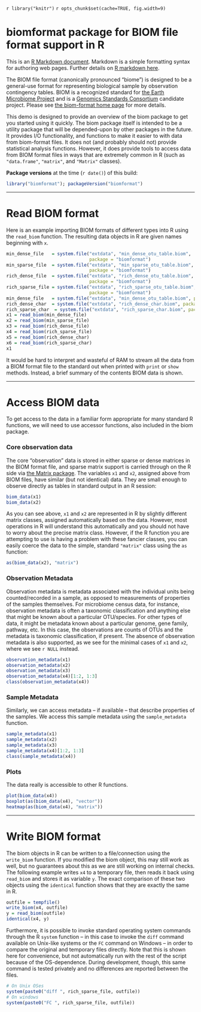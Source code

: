 <!--
%\VignetteEngine{knitr::knitr}
%\VignetteIndexEntry{BIOM support in R main vignette}
-->
`r library("knitr")`
`r opts_chunk$set(cache=TRUE, fig.width=9)`
<link href="http://joey711.github.com/phyloseq/markdown.css" rel="stylesheet"></link>

# biomformat package for BIOM file format support in R

This is an [R Markdown document](http://www.rstudio.com/ide/docs/r_markdown). Markdown is a simple formatting syntax for authoring web pages. Further details on [R markdown here](http://www.rstudio.com/ide/docs/r_markdown).

The BIOM file format (canonically pronounced "biome") is designed to be a general-use format for representing biological sample by observation contingency tables. BIOM is a recognized standard for [the Earth Microbiome Project](http://www.earthmicrobiome.org/) and is a [Genomics Standards Consortium](http://gensc.org/) candidate project. Please see [the biom-format home page](http://biom-format.org/) for more details.

This demo is designed to provide an overview of the biom package to get you started using it quickly. The biom package itself is intended to be a utility package that will be depended-upon by other packages in the future. It provides I/O functionality, and functions to make it easier to with data from biom-format files. It does not (and probably should not) provide statistical analysis functions. However, it does provide tools to access data from BIOM format files in ways that are extremely common in R (such as `"data.frame"`, `"matrix"`, and `"Matrix"` classes).

**Package versions** at the time (`r date()`) of this build:
```r
library("biomformat"); packageVersion("biomformat")
```

---

# Read BIOM format
Here is an example importing BIOM formats of different types into R using the `read_biom` function. The resulting data objects in R are given names beginning with `x`.

```r
min_dense_file   = system.file("extdata", "min_dense_otu_table.biom", 
                               package = "biomformat")
min_sparse_file  = system.file("extdata", "min_sparse_otu_table.biom", 
                               package = "biomformat")
rich_dense_file  = system.file("extdata", "rich_dense_otu_table.biom", 
                               package = "biomformat")
rich_sparse_file = system.file("extdata", "rich_sparse_otu_table.biom", 
                               package = "biomformat")
min_dense_file   = system.file("extdata", "min_dense_otu_table.biom", package = "biomformat")
rich_dense_char  = system.file("extdata", "rich_dense_char.biom", package = "biomformat")
rich_sparse_char  = system.file("extdata", "rich_sparse_char.biom", package = "biomformat")
x1 = read_biom(min_dense_file)
x2 = read_biom(min_sparse_file)
x3 = read_biom(rich_dense_file)
x4 = read_biom(rich_sparse_file)
x5 = read_biom(rich_dense_char)
x6 = read_biom(rich_sparse_char)
x1
```

It would be hard to interpret and wasteful of RAM to stream all the data from a BIOM format file to the standard out when printed with `print` or `show` methods. Instead, a brief summary of the contents BIOM data is shown. 


---

# Access BIOM data

To get access to the data in a familiar form appropriate for many standard R functions, we will need to use accessor functions, also included in the biom package.

### Core observation data

The core "observation" data is stored in either sparse or dense matrices in the BIOM format file, and sparse matrix support is carried through on the R side via [the Matrix package](http://cran.r-project.org/web/packages/Matrix/index.html). The variables `x1` and `x2`, assigned above from BIOM files, have similar (but not identical) data. They are small enough to observe directly as tables in standard output in an R session:

```r
biom_data(x1)
biom_data(x2)
```

As you can see above, `x1` and `x2` are represented in R by slightly different matrix classes, assigned automatically based on the data. However, most operations in R will understand this automatically and you should not have to worry about the precise matrix class. However, if the R function you are attempting to use is having a problem with these fancier classes, you can easily coerce the data to the simple, standard `"matrix"` class using the `as` function:

```r
as(biom_data(x2), "matrix")
```

### Observation Metadata

Observation metadata is metadata associated with the individual units being counted/recorded in a sample, as opposed to measurements of properties of the samples themselves. For microbiome census data, for instance, observation metadata is often a taxonomic classification and anything else that might be known about a particular OTU/species. For other types of data, it might be metadata known about a particular genome, gene family, pathway, etc. In this case, the observations are counts of OTUs and the metadata is taxonomic classification, if present. The absence of observation metadata is also supported, as we see for the minimal cases of `x1` and `x2`, where we see `r NULL` instead.

```r
observation_metadata(x1)
observation_metadata(x2)
observation_metadata(x3)
observation_metadata(x4)[1:2, 1:3]
class(observation_metadata(x4))
```

### Sample Metadata

Similarly, we can access metadata -- if available -- that describe properties of the samples. We access this sample metadata using the `sample_metadata` function.

```r
sample_metadata(x1)
sample_metadata(x2)
sample_metadata(x3)
sample_metadata(x4)[1:2, 1:3]
class(sample_metadata(x4))
```


### Plots

The data really is accessible to other R functions.

```r
plot(biom_data(x4))
boxplot(as(biom_data(x4), "vector"))
heatmap(as(biom_data(x4), "matrix"))
```


---

# Write BIOM format

The biom objects in R can be written to a file/connection using the `write_biom` function. If you modified the biom object, this may still work as well, but no guarantees about this as we are still working on internal checks. The following example writes `x4` to a temporary file, then reads it back using `read_biom` and stores it as variable `y`. The exact comparison of these two objects using the `identical` function shows that they are exactly the same in R.
```r
outfile = tempfile()
write_biom(x4, outfile)
y = read_biom(outfile)
identical(x4, y)
```

Furthermore, it is possible to invoke standard operating system commands through the R `system` function -- in this case to invoke the `diff` command available on Unix-like systems or the `FC` command on Windows -- in order to compare the original and temporary files directly. Note that this is shown here for convenience, but not automatically run with the rest of the script because of the OS-dependence. During development, though, this same command is tested privately and no differences are reported between the files.

```r
# On Unix OSes
system(paste0("diff ", rich_sparse_file, outfile))
# On windows
system(paste0("FC ", rich_sparse_file, outfile))
```


